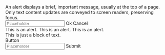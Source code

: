 

<Unstyled>
  <div className="space-y-4 text-base text-ui-neutral-800">
    <Alert>
      <div className="flex flex-col items-start gap-y-4">
        An alert displays a brief, important message, usually at the top of a
        page. Only text content updates are conveyed to screen readers,
        preserving focus.
        <div className="flex flex-wrap gap-3">
          <Input placeholder="Placeholder" />
          <ButtonPrimary size="sm">Ok</ButtonPrimary>
          <ButtonPrimary size="sm">Cancel</ButtonPrimary>
        </div>
      </div>
    </Alert>
    <Alert sentiment="danger">This is an alert.</Alert>
    <Alert sentiment="success">This is an alert.</Alert>
    <Alert sentiment="warning">This is an alert.</Alert>
    <div>This is just a block of text.</div>
    <ButtonPrimary>Button</ButtonPrimary>
    <div className="space-x-2">
      <Input placeholder="Placeholder" />
      <ButtonPrimary size="sm">Submit</ButtonPrimary>
    </div>
  </div>
</Unstyled>
